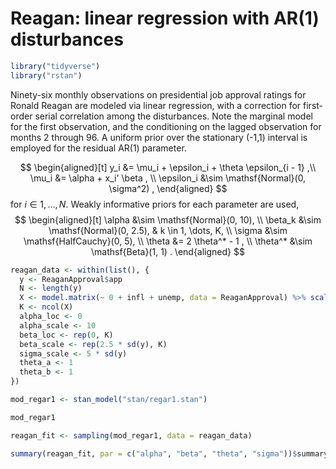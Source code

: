# Reagan: linear regression with AR(1) disturbances {#reagan}

```r
library("tidyverse")
library("rstan")
```


Ninety-six monthly observations on presidential job approval ratings for Ronald Reagan are modeled via linear regression, with a correction for first-order serial correlation among the disturbances.  Note the marginal model for the first observation, and the conditioning on the lagged observation for months 2 through 96.  A uniform prior over the stationary (-1,1) interval is employed for the residual AR(1) parameter.

$$
\begin{aligned}[t]
y_i &= \mu_i + \epsilon_i + \theta \epsilon_{i - 1}  ,\\
\mu_i &= \alpha + x_i' \beta , \\
\epsilon_i &\sim \mathsf{Normal}(0, \sigma^2) ,
\end{aligned}
$$
for $i \in 1, \dots, N$.
Weakly informative priors for each parameter are used,
$$
\begin{aligned}[t]
\alpha &\sim \mathsf{Normal}(0, 10), \\
\beta_k &\sim \mathsf{Normal}(0, 2.5), & k \in 1, \dots, K, \\
\sigma &\sim \mathsf{HalfCauchy}(0, 5), \\
\theta &= 2 \theta^*  - 1 , \\
\theta^* &\sim \mathsf{Beta}(1, 1)  .
\end{aligned}
$$

```r
reagan_data <- within(list(), {
  y <- ReaganApproval$app
  N <- length(y)
  X <- model.matrix(~ 0 + infl + unemp, data = ReaganApproval) %>% scale()
  K <- ncol(X)
  alpha_loc <- 0
  alpha_scale <- 10
  beta_loc <- rep(0, K)
  beta_scale <- rep(2.5 * sd(y), K)
  sigma_scale <- 5 * sd(y)
  theta_a <- 1
  theta_b <- 1
})
```

```r
mod_regar1 <- stan_model("stan/regar1.stan")
```
```r
mod_regar1
```


```r
reagan_fit <- sampling(mod_regar1, data = reagan_data)
```

```r
summary(reagan_fit, par = c("alpha", "beta", "theta", "sigma"))$summary
```

